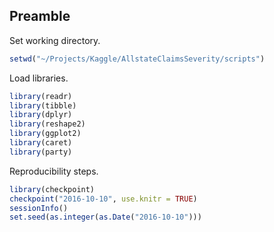 ## Preamble

Set working directory.

```r
setwd("~/Projects/Kaggle/AllstateClaimsSeverity/scripts")
```

Load libraries.

```r
library(readr)
library(tibble)
library(dplyr)
library(reshape2)
library(ggplot2)
library(caret)
library(party)
```

Reproducibility steps.

```r
library(checkpoint)
checkpoint("2016-10-10", use.knitr = TRUE)
sessionInfo()
set.seed(as.integer(as.Date("2016-10-10")))
```
